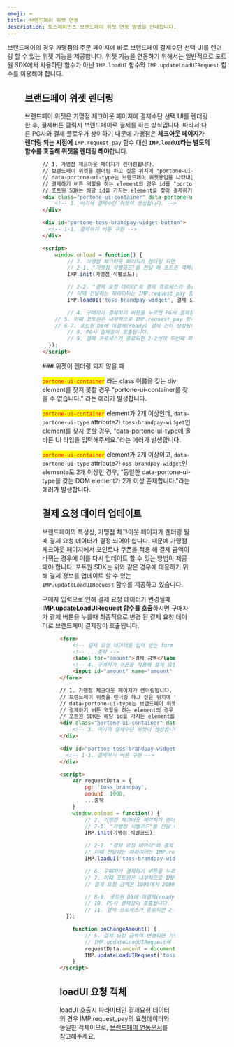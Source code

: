 ```yaml
---
emoji: ⌨
title: 브랜드페이 위젯 연동
description: 토스페이먼츠 브랜드페이 위젯 연동 방법을 안내합니다.
---
```





브랜드페이의 경우 가맹점의 주문 페이지에 바로 브랜드페이 결제수단 선택 UI를 렌더링 할 수 있는 위젯 기능을 제공합니다.
위젯 기능을 연동하기 위해서는 일반적으로 포트원 SDK에서 사용하던 함수가 아닌 `IMP.loadUI` 함수와 `IMP.updateLoadUIRequest` 함수를 이용해야 합니다.

<Figure src={screenshot1} />

## 브랜드페이 위젯 렌더링

브랜드페이 위젯은 가맹점 체크아웃 페이지에 결제수단 선택 UI를 렌더링 한 후, 결제버튼 클릭시 브랜드페이로 결제를 하는 방식입니다.
따라서 다른 PG사와 결제 플로우가 상이하기 때문에 가맹점은 **체크아웃 페이지가 렌더링 되는 시점에** `IMP.request_pay` 함수 대신 **`IMP.loadUI`라는 별도의 함수를 호출해 위젯을 렌더링 해야**합니다.

<Figure src={screenshot2} />

```html
// 1. 가맹점 체크아웃 페이지가 렌더링됩니다.
// 브랜드페이 위젯을 렌더링 하고 싶은 위치에 "portone-ui-container"라는 class 이름을 갖는 div element를 넣어줍니다.
// data-portone-ui-type는 브랜드페이 위젯용임을 나타내는 toss-brandpay-widget로 설정합니다.
// 결제하기 버튼 역할을 하는 element의 경우 id를 "portone-toss-brandpay-widget-button"로 설정해주어야 합니다.
// 포트원 SDK는 해당 id를 가지는 element를 찾아 결제하기 event를 등록해줍니다.
<div class="portone-ui-container" data-portone-ui-type="toss-brandpay-widget">
	<!-- 3. 여기에 결제수단 위젯이 생성됩니다. -->
</div>

<div id="portone-toss-brandpay-widget-button">
  <!-- 1-1. 결제하기 버튼 구현 -->
</div>

<script>
	window.onload = function() {
		// 2. 가맹점 체크아웃 페이지가 렌더링 되면
		// 2-1. "가맹점 식별코드"를 전달 해 포트원 객체를 초기화합니다.
		IMP.init(가맹점 식별코드);

		// 2-2. "결제 요청 데이터"와 결제 프로세스가 종료되면 호출 될 "콜백 함수"를 전달하여 브랜드페이 위젯 렌더링을 시도합니다.
		// 이때 전달하는 파라미터는 IMP.request_pay 함수 호출시 전달하는 파라미터와 동일합니다.
		IMP.loadUI('toss-brandpay-widget', 결제 요청 데이터, 콜백 함수);

		// 4. 구매자가 결제하기 버튼을 누르면 PG사 결제창이 렌더링 됩니다.
    // 5. 이때 포트원은 내부적으로 IMP.request_pay 함수를 가맹점 대신 호출합니다.
    // 6-7. 포트원 DB에 미결제(ready) 결제 건이 생성됩니다.
		// 8. PG사 결제창이 호출됩니다.
		// 9. 결제 프로세스가 종료되면 2-2번에 두번째 파라미터로 전달 한 콜백 함수가 호출됩니다.
  });
</script>
```

<Hint style="info">
### 위젯이 렌더링 되지 않을 때

<mark style="color:red;">`portone-ui-container`</mark> 라는 class 이름을 갖는 div
element를 찾지 못할 경우 "portone-ui-container를 찾을 수 없습니다." 라는 에러가 발생합니다.

<mark style="color:red;">`portone-ui-container`</mark> element가 2개 이상인데, `data-portone-ui-type`
attribute가 `toss-brandpay-widget`인 element를 찾지 못할 경우, "data-portone-ui-type에 올바른
UI 타입을 입력해주세요."라는 에러가 발생합니다.

<mark style="color:red;">`portone-ui-container`</mark> element가 2개 이상이고, `data-portone-ui-type`
attribute가 `oss-brandpay-widget`인 elemente도 2개 이상인 경우, “동일한 data-portone-ui-type을
갖는 DOM element가 2개 이상 존재합니다."라는 에러가 발생합니다.

</Hint>

## 결제 요청 데이터 업데이트

브랜드페이의 특성상, 가맹점 체크아웃 페이지가 렌더링 될 때 결제 요청 데이터가 결정 되어야 합니다.
때문에 가맹점 체크아웃 페이지에서 포인트나 쿠폰을 적용 해 결제 금액이 바뀌는 경우에 이를 다시 업데이트 할 수 있는 방법이 제공돼야 합니다.
포트원 SDK는 위와 같은 경우에 대응하기 위해 결제 정보를 업데이트 할 수 있는 `IMP.updateLoadUIRequest` 함수를 제공하고 있습니다.

구매자 입력으로 인해 결제 요청 데이터가 변경될때 **IMP.updateLoadUIRequest 함수를 호출**하시면 구매자가 결제 버튼을 누를때 최종적으로 변경 된 결제 요청 데이터로 브랜드페이 결제창이 호출됩니다.

<Figure src={screenshot3} />

```html
<form>
	<!-- 결제 요청 데이터를 입력 받는 form -->
	<!-- ...중략 -->
	<label for="amount">결제 금액</label>
	<!-- 4. 구매자가 쿠폰을 적용해 결제 요청 금액이 변경(예) 1000 -> 2000)되었습니다. -->
	<input id="amount" name="amount" value="1000" onchnage="onChangeAmount()" />
</form>

// 1. 가맹점 체크아웃 페이지가 렌더링됩니다.
// 브랜드페이 위젯을 렌더링 하고 싶은 위치에 "portone-ui-container"라는 class 이름을 갖는 div element를 넣어줍니다.
// data-portone-ui-type는 브랜드페이 위젯용임을 나타내는 toss-brandpay-widget로 설정합니다.
// 결제하기 버튼 역할을 하는 element의 경우 id를 "portone-toss-brandpay-widget-button"로 설정해주어야 합니다.
// 포트원 SDK는 해당 id를 가지는 element를 찾아 결제하기 event를 등록해줍니다.
<div class="portone-ui-container" data-portone-ui-type="toss-brandpay-widget">
	<!-- 3. 여기에 결제수단 위젯이 생성됩니다. -->
</div>

<div id="portone-toss-brandpay-widget-button">
  <!-- 1-1. 결제하기 버튼 구현 -->
</div>

<script>
	var requestData = {
		pg: 'toss_brandpay',
		amount: 1000,
		...중략
	}
	window.onload = function() {
		// 2. 가맹점 체크아웃 페이지가 렌더링 되면
		// 2-1. "가맹점 식별코드"를 전달 해 포트원 객체를 초기화합니다.
		IMP.init(가맹점 식별코드);

		// 2-2. "결제 요청 데이터"와 결제 프로세스가 종료되면 호출 될 "콜백 함수"를 전달하여 브랜드페이 위젯 렌더링을 시도합니다.
		// 이때 전달하는 파라미터는 IMP.request_pay 함수 호출시 전달하는 파라미터와 동일합니다.
		IMP.loadUI('toss-brandpay-widget', requestData, 콜백 함수);

		// 6. 구매자가 결제하기 버튼을 누르면 PG사 결제창이 렌더링 됩니다.
		// 7. 이떄 포트원은 내부적으로 IMP.request_pay 함수를 가맹점 대신 호출하며
		// 결제 요청 금액은 1000에서 2000으로 변경됩니다.

		// 8-9. 포트원 DB에 미결제(ready) 결제 건이 생성됩니다.
		// 10. PG사 결제창이 호출됩니다.
		// 11. 결제 프로세스가 종료되면 2-2번에 두번째 파라미터로 전달 한 콜백 함수가 호출됩니다.
  });

	function onChangeAmount() {
		// 5. 결제 요청 금액이 변경되면 가맹점이 선언한 onChangeAmount 함수가 호출됩니다.
		// IMP.updateLoadUIRequest에 최종적으로 변경 된 결제 요청 데이터를 전달합니다.
		requestData.amount = document.getElementById('amount').value
		IMP.updateLoadUIRequest('toss-brandpay-widget', requestData)
	}
</script>
```

## loadUI 요청 객체

loadUI 호출시 파라미터인 결제요청 데이터의 경우 IMP.request_pay의 요청데이터와 동일한 객체이므로, [브랜드페이 연동문서](readme)를 참고해주세요.
